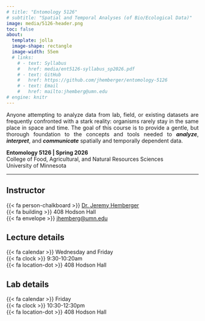 ```yaml
---
# title: "Entomology 5126"
# subtitle: "Spatial and Temporal Analyses (of Bio/Ecological Data)"
image: media/5126-header.png
toc: false
about: 
  template: jolla
  image-shape: rectangle
  image-width: 55em
  # links:
    # - text: Syllabus
    #   href: media/ent5126-syllabus_sp2026.pdf
    # - text: GitHub
    #   href: https://github.com/jhemberger/entomology-5126
    # - text: Email
    #   href: mailto:jhemberg@umn.edu
# engine: knitr
---
```


:::: {layout="[ 60, 5, 35 ]"}

::: {#first-column}
<p class="landing-text" style="text-align:justify;">Anyone attempting to analyze data from lab, field, or existing datasets are frequently confronted with a stark reality: organisms rarely stay in the same place in space and time. The goal of this course is to provide a gentle, but thorough foundation to the concepts and tools needed to ***analyze***, ***interpret***, and ***communicate*** spatially and temporally dependent data.</p>
:::

::: {#second-column}
:::

::: {#third-column}
<p class="landing-text">**Entomology 5126 | Spring 2026**</br>
College of Food, Agricultural, and Natural Resources Sciences</br>
University of Minnesota</p>
:::

::::

---

:::: {layout="[ 33, 33, 33 ]"}
::: {#first-column}
<h2 style="text-align:left;">Instructor</h2>
<p class="landing-text" style="text-align:left;">
{{< fa person-chalkboard >}}  [Dr. Jeremy Hemberger](https://entomology.umn.edu/people/jeremy-hemberger)</br>
{{< fa building >}}  408 Hodson Hall</br>
{{< fa envelope >}}  [jhemberg@umn.edu](mailto:jhemberg@umn.edu)
</p>
:::

::: {#second-column}
<h2 style="text-align:left;">Lecture details</h2>
<p class="landing-text" style="text-align:left;">
{{< fa calendar >}}  Wednesday and Friday</br>
{{< fa clock >}}  9:30-10:20am</br>
{{< fa location-dot >}}  408 Hodson Hall
</p>

:::

::: {#third-column}
<h2 style="text-align:left;">Lab details</h2>
<p class="landing-text" style="text-align:left;">
{{< fa calendar >}}  Friday</br>
{{< fa clock >}}  10:30-12:30pm</br>
{{< fa location-dot >}}  408 Hodson Hall
</p>
:::

::::